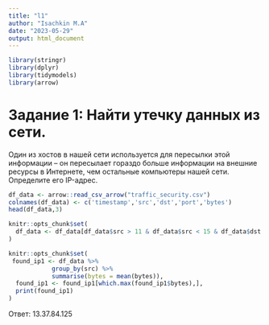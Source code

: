 ```yaml
---
title: "l1"
author: "Isachkin M.A"
date: "2023-05-29"
output: html_document
---
```


```r
library(stringr)
library(dplyr)
library(tidymodels)
library(arrow)
```
# Задание 1: Найти утечку данных из сети.

Один из хостов в нашей сети используется для пересылки этой информации – он пересылает гораздо больше информации на внешние ресурсы в Интернете, чем остальные компьютеры нашей сети. Определите его IP-адрес.

```r
df_data <- arrow::read_csv_arrow("traffic_security.csv")
colnames(df_data) <- c('timestamp','src','dst','port','bytes')
head(df_data,3)
```

```r
knitr::opts_chunk$set(
  df_data <- df_data[df_data$src > 11 & df_data$src < 15 & df_data$dst < 11 | df_data$dst > 15, ]
)

knitr::opts_chunk$set(
 found_ip1 <- df_data %>%
            group_by(src) %>%
            summarise(bytes = mean(bytes)),
  found_ip1 <- found_ip1[which.max(found_ip1$bytes),],
  print(found_ip1) 
)
```

Ответ: 13.37.84.125





